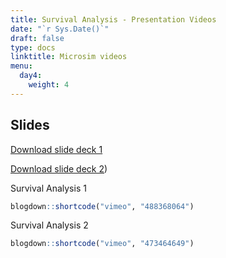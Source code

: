 ---
title: Survival Analysis - Presentation Videos
date: "`r Sys.Date()`"
draft: false
type: docs
linktitle: Microsim videos
menu:
  day4:
    weight: 4
---

## Slides

[Download slide deck 1](../../../Course_Modularization/Survival Analysis/Slides/ZIN_surv.pdf)

[Download slide deck 2](../../../Course_Modularization/Survival Analysis/Slides/SMDM_surv.pdf))

Survival Analysis 1

```{r, echo=F}
blogdown::shortcode("vimeo", "488368064")
```

Survival Analysis 2

```{r, echo=F}
blogdown::shortcode("vimeo", "473464649")
```



<!-- Microsimulation - Theory  -->

<!-- ```{r, echo=F} -->
<!-- blogdown::shortcode("vimeo", "473484372") -->
<!-- ``` -->

<!-- Microsimulation - Efficiency -->

<!-- ```{r, echo=F} -->
<!-- blogdown::shortcode("vimeo", "473071949") -->
<!-- ``` -->

<!-- Microsimulation - Implementation -->

<!-- ```{r, echo=F} -->
<!-- blogdown::shortcode("vimeo", "473414536") -->
<!-- ``` -->

<!-- Microsimulation - State-residence -->

<!-- ```{r, echo=F} -->
<!-- blogdown::shortcode("vimeo", "473464649") -->
<!-- ``` -->


